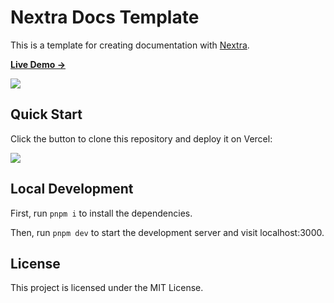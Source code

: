 # Nextra Docs Template

This is a template for creating documentation with [Nextra](https://nextra.site).

[**Live Demo →**](https://nextra-docs-template.vercel.app)

[![](.github/screenshot.png)](https://nextra-docs-template.vercel.app)

## Quick Start

Click the button to clone this repository and deploy it on Vercel:

[![](https://vercel.com/button)](https://vercel.com/new/clone?s=https%3A%2F%2Fgithub.com%2Fshuding%2Fnextra-docs-template&showOptionalTeamCreation=false)

## Local Development

First, run `pnpm i` to install the dependencies.

Then, run `pnpm dev` to start the development server and visit localhost:3000.

## License

This project is licensed under the MIT License.

